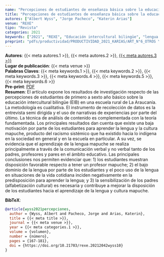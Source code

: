 ```yaml
---
name: "Percepciones de estudiantes de enseñanza básica sobre la educación intercultural bilingüe en La Araucanía, Chile"
title: "Percepciones de estudiantes de enseñanza básica sobre la educación intercultural bilingüe en La Araucanía, Chile"
autores: ["Albert Wyss", "Jorge Pacheco", "Katerin Arias"]
venue: "REXE"
tipo: "Revista"
categories: 2021
keywords: ["2021", "REXE", "Educación intercultural bilingüe", "lengua indígena", "cultura indígena", "percepción"]
preprint: "pdfs/productividad/PRODUCTIVIDAD_2021_KARIAS/ART_N°6_OTROS Y ARIAS-ORTEGA_REXE_2021_SCIELO.pdf"
---
```

**Autores**: {{< meta autores.1 >}}, {{< meta autores.2 >}}, [{{< meta autores.3 >}}](../members/current/Katerin Arias.qmd)  
**Lugar de publicación**: {{< meta venue >}}   
**Palabras Claves**: {{< meta keywords.1 >}}, {{< meta keywords.2 >}}, {{< meta keywords.3 >}}, {{< meta keywords.4 >}}, {{< meta keywords.5 >}}, {{< meta keywords.6 >}}  
**Pre-print**: [PDF](../{{< meta preprint >}})  
**Resumen**: El artículo expone los resultados de investigación respecto de las percepciones de estudiantes de primero a sexto año básico sobre la educación intercultural bilingüe (EIB) en una escuela rural de La Araucanía. La metodología es cualitativa. El instrumento de recolección de datos es la entrevista semi dirigida y el uso de narrativas de experiencias por parte del último. La técnica de análisis de contenido es complementada con la teoría fundamentada. Los principales resultados dan cuenta que existe una baja motivación por parte de los estudiantes para aprender la lengua y la cultura mapuche, producto del racismo sistémico que ha existido hacia lo indígena en la sociedad en general y en la escuela en particular. A su vez, se evidencia que el aprendizaje de la lengua mapuche se realiza principalmente a través de la comunicación verbal y no verbal tanto de los padres, profesores y pares en el ámbito educativo. Las principales conclusiones nos permiten evidenciar que: 1) los estudiantes muestran disposición favorable respecto a tener un profesor mapuche; 2) el bajo dominio de la lengua por parte de los estudiantes y el poco uso de la lengua en situaciones de la vida cotidiana inciden negativamente en la predisposición para aprender la lengua; y 3) la sensibilización de los padres (alfabetización cultural) es necesaria y contribuye a mejorar la disposición de los estudiantes hacia el aprendizaje de la lengua y cultura mapuche.


**BibTeX**:
```bibtex
@article{wyss2021percepciones,
  author = {Wyss, Albert and Pacheco, Jorge and Arias, Katerin},
  title = {{< meta title >}},
  journal = {{< meta venue >}},
  year = {{< meta categories.1 >}},
  volume = {volumen},
  number = {número},
  pages = {167-181},
  doi = {https://doi.org/10.21703/rexe.20212042wyss10}
}
```
